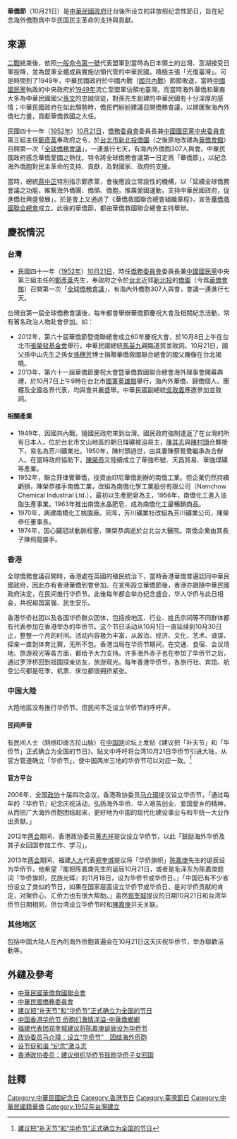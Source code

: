 '''華僑節'''（10月21日）是[[中華民國政府|中華民國政府]]迁台後所设立的非放假纪念性節日，旨在紀念海外僑胞爲中华民国民主革命的支持與貢獻。

==來源==
[[二戰|二戰]]結束後，依照[[一般命令第一號|一般命令第一號]]代表盟軍到當時為日本領土的台灣、澎湖接受日軍投降，並為盟軍全體成員實施佔領代管的中華民國，積極主張「光復臺灣」。可是時間到了1949年，中華民國政府於中國內戰（[[國共內戰|國共內戰]]）節節敗退，當時[[中國國民黨|中國國民黨]]執政的中央政府於[[1949年|1949年]]流亡至盟軍佔領地臺灣。而當時海外華僑和華裔大多為中華民國國父[[孫文|孫文]]的忠誠信徒，對孫先生創建的中華民國有十分深厚的感情；中華民國政府在如此頹勢時，僑民們紛紛建議召開僑務會議，以期匯聚海內外僑社力量，貢獻華僑救國之大任。

民國四十一年（[[1952年|1952年]]）[[10月21日|10月21日]]，[[僑務委員會|僑務委員會]]委員長兼[[中國國民黨中央委員會|中國國民黨中央委員會]]第三組主任[[鄭彥棻|鄭彥棻]]奉政府之令，於[[台北市|台北市]][[新北投|新北投]][[僑園|僑園]]（之後原地改建為[[華僑會館|華僑會館]]）召開第一次「[[全球僑務會議|全球僑務會議]]」，一連進行七天，有海內外僑胞307人與會。中華民國政府感念華僑愛國之熱忱，特令將全球僑務會議第一日定爲「華僑節」，以紀念海外僑胞對民主革命的支持、貢獻，及對國家、政府的支援。

當時，總統[[蔣中正|蔣中正]]特別指示鄭彥棻，會後應設立常設性的機構，以「延續全球僑務會議之功能，維繫海外僑團、僑領、僑胞，推廣愛國運動，支持中華民國政府，促進僑社興盛發展」。於是會上又通過了《華僑救國聯合總會組織章程》，宣告[[華僑救國聯合總會|華僑救國聯合總會]]成立。此後的華僑節，都由華僑救國聯合總會主持舉辦。

==慶祝情況==
===台灣===
*民國四十一年（[[1952年|1952年]]）[[10月21日|10月21日]]，時任[[僑務委員會|僑務委員會]]委員長兼[[中國國民黨|中國國民黨]]中央第三組主任的[[鄭彥棻|鄭彥棻]]先生，奉政府之令於[[台北|台北]]近郊[[新北投|新北投]]的[[僑園|僑園]]（今爲[[華僑會館|華僑會館]]）召開第一次「[[全球僑務會議|全球僑務會議]]」，有海內外僑胞307人與會，會議一連進行七天。
台灣自第一屆全球僑務會議後，每年都會舉辦華僑節慶祝大會及相關紀念活動，常有著名政治人物赴會參加。如：
* 2012年，第六十屆華僑節暨僑聯總會成立60年慶祝大會，於10月8日上午在台北市[[張榮發基金會|張榮發基金會]]舉行。中華民國總統[[馬英九|馬英九]]親臨道賀並致詞。10月21日，國父孫中山先生之孫女[[孫穗芳|孫穗芳]]博士捐贈華僑救國聯合總會的國父雕像在台北揭曉。
* 2013年，第六十一屆華僑節慶祝大會暨華僑救國聯合總會海外理事會開幕典禮，於10月7日上午9時在台北市[[國軍英雄館|國軍英雄館]]舉行，海內外華僑、歸僑個人、團體及全國各界代表，均與會共襄盛舉。中華民國副總統[[吳敦義|吳敦義]]應邀參加並致詞。
==== 相關產業 ====
*1949年，因國共內戰，隨國民政府來到台灣。國民政府強制遣返了在台灣的所有日本人，位於台北市文山地區的朝日煤礦被迫易主，[[陳其志|陳其志]]與[[陳村頭|陳村頭]]合夥接下，易名為芳川礦業社。1950年，陳村頭過世，由其妻陳蔡鴛鴦繼承為合辦人。在當時政府協助下，[[陳榮恭|陳榮恭]]又陸續成立了華強布號、天昌貿易、華強煤礦等產業。
*1952年，聯合菲律賓華僑，投資由印尼華僑創辦的南僑工業。但企業仍然持續虧損，陳榮恭接手南僑工業，改組為南僑化學工業股份有限公司（Namchow Chemical Industrial Ltd.）。最初以生產肥皂為主，1956年，南僑化工進入油脂生產事業。1963年推出南僑水晶肥皂，成為南僑化工最暢銷商品。
*1970年，興建南橋化工桃園廠。同年，芳川礦業社改組為芳川礦業公司，陳榮恭任董事長。
*1974年，因心臟冠狀動脈栓塞，陳榮恭病逝於台北台大醫院。南僑企業由其長子陳飛龍接手。

===香港===
全球僑務會議召開時，香港處在英國的殖民統治下，當時香港華僑普遍認同中華民國政府，因此亦有香港華僑到會參加。在宣佈設立華僑節後，香港亦跟隨中華民國政府決定，在民间推行华侨节。此後每年都会举办纪念盛会，华人华侨与此日相会，共祝祖国富强、民生安乐。

香港华侨社团以及各国华侨群众团体，包括按地区、行业、姓氏宗祠等不同群体都有代表参加在香港举办的华侨节。这个节日活动从10月1日一直延续到10月30日止，整整一个月的时间。活动内容极为丰富，从政治、经济、文化、艺术、谱谍、探亲一直到体育比赛，无所不包。香港当局在华侨节期间，在交通、食宿、会议场地、旅游观光等各方面，都给予大力支持。许多海外赤子也在参加了华侨节之后，通过罗浮桥回到祖国探亲访友，旅游观光。每年香港华侨节，各旅行社、宾馆、航空公司都是旺季，机票、床位都很拥挤紧张。

===中国大陸===
大陸地區没有推行华侨节。但民间不乏设立华侨节的呼吁声。

====民间声音====
有民间人士（网络ID唐古拉山脉）在[[中国网|中国网]]论坛上发贴《建议把「补天节」和「华侨节」正式确立为全国的节日》。贴文中呼吁将台湾10月21日华侨节引进大陆，从官方管道确立「华侨节」，使中国两岸三地的华侨节可以对应一致。<ref>[http://bbs.tianya.cn/post-news-224971-1.shtml 建议把“补天节”和“华侨节”正式确立为全国的节日]</ref>

====官方平台====
2006年，全国[[政协|政协]]十届四次会议，香港政协委员[[马介璋|马介璋]]提议设立华侨节，「通过每年的『华侨节』纪念庆祝活动，弘扬海外华侨、华人艰苦创业、爱国爱乡的精神，从而把广大海外侨胞团结起来，更好地为中国的现代化建设事业与和平统一大业作出贡献。」

2012年[[两会|两会]]期间，香港政协委员[[黄志祥|黄志祥]]提议设立华侨节，以此「鼓励海外华侨及其子女回国参加工作、学习」。

2013年[[两会|两会]]期间，福建[[人大|人大]]代表[[郑奎城|郑奎城]]提议将「华侨旗帜」[[陈嘉庚|陈嘉庚]]先生的诞辰设为华侨节，他希望「能把陈嘉庚先生的诞辰10月21日，或者是毛泽东为陈嘉庚题词『华侨旗帜，民族光辉』的11月18日，设为华侨节或华侨日。」「中国已有不少省份设立了类似的节日，如果在国家层面设立华侨节或华侨日，是对华侨贡献的肯定，对聚侨心、汇侨力也有很大帮助。」虽然[[郑奎城|郑奎城]]提议的日期10月21日和台湾华侨节日期相同，但台湾设立华侨节时和[[陳嘉庚|陳嘉庚]]并无关联。

===其他地区===
包括中国大陆人在內的海外侨胞普遍会在10月21日这天庆祝华侨节，举办聯歡活動等。

==外鏈及參考==
*[http://www.focat.org.tw/ 中華民國華僑救國聯合會]
*[http://www.ocac.gov.tw/ 中華民國僑務委員會]
*[https://web.archive.org/web/20160304194329/http://club.china.com/data/thread/1011/2732/25/88/4_1.html 建议把“补天节”和“华侨节”正式确立为全国的节日]
*[http://www.chnqxw.com/2011/1102/14141.html 中国香港华侨节 侨胞们激情洋溢-中華僑鄉網]
*[http://mn.sina.com.cn/news/m/2013-03-05/132630636.html 福建代表团郑奎城建议将陈嘉庚诞辰设为华侨节]
*[http://www.chinaqw.com/news/2006/0315/68/20351.shtml 政协委员马介璋：设立“华侨节”　团结海外侨胞]
*[http://news.sina.com.cn/o/2006-03-13/14258431772s.shtml 设节促和谐 “纪念”激斗志]
*[http://news.ifeng.com/mainland/special/2012lianghui/detail_2012_03/07/13036028_0.shtml 香港政协委员：建议组织华侨节鼓励华侨子女回国]
==註釋==
{{reflist}}

[[Category:中華民國紀念日|Category:中華民國紀念日]]
[[Category:香港节日|Category:香港节日]]
[[Category:臺灣節日|Category:臺灣節日]]
[[Category:中華民國籍華僑|Category:中華民國籍華僑]]
[[Category:1952年台灣建立|Category:1952年台灣建立]]